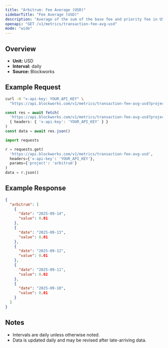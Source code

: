 ```yaml
---
title: "Arbitrum: Fee Average (USD)"
sidebarTitle: "Fee Average (USD)"
description: "Average of the sum of the base fee and priority fee in USD that day"
openapi: "GET /v1/metrics/transaction-fee-avg-usd"
mode: "wide"
---
```


## Overview

- **Unit:** USD
- **Interval:** daily
- **Source:** Blockworks

## Example Request

<CodeGroup>

```bash cURL
curl -H "x-api-key: YOUR_API_KEY" \
  "https://api.blockworks.com/v1/metrics/transaction-fee-avg-usd?project=arbitrum"
```

```typescript TypeScript
const res = await fetch(
  'https://api.blockworks.com/v1/metrics/transaction-fee-avg-usd?project=arbitrum',
  { headers: { 'x-api-key': 'YOUR_API_KEY' } }
)
const data = await res.json()
```

```python Python
import requests

r = requests.get(
  'https://api.blockworks.com/v1/metrics/transaction-fee-avg-usd',
  headers={'x-api-key': 'YOUR_API_KEY'},
  params={'project': 'arbitrum'}
)
data = r.json()
```

</CodeGroup>

## Example Response

```json
{
  "arbitrum": [
    {
      "date": "2025-09-14",
      "value": 0.01
    },
    {
      "date": "2025-09-13",
      "value": 0.01
    },
    {
      "date": "2025-09-12",
      "value": 0.01
    },
    {
      "date": "2025-09-11",
      "value": 0.02
    },
    {
      "date": "2025-09-10",
      "value": 0.01
    }
  ]
}
```

## Notes
- Intervals are daily unless otherwise noted.
- Data is updated daily and may be revised after late-arriving data.